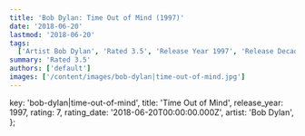 ```yaml
---
title: 'Bob Dylan: Time Out of Mind (1997)'
date: '2018-06-20'
lastmod: '2018-06-20'
tags:
  ['Artist Bob Dylan', 'Rated 3.5', 'Release Year 1997', 'Release Decade 1990']
summary: 'Rated 3.5'
authors: ['default']
images: ['/content/images/bob-dylan|time-out-of-mind.jpg']
---
```


  key: 'bob-dylan|time-out-of-mind',
  title: 'Time Out of Mind',
  release_year: 1997,
  rating: 7,
  rating_date: '2018-06-20T00:00:00.000Z',
  artist: 'Bob Dylan',
};

<MusicRating data={data} />
